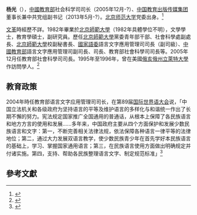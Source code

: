'''杨光'''（{{bd|1955年|6月||}}），[[中华人民共和国教育部|中國教育部]]社会科学司司长（2005年12月-?）、[[中国教育出版传媒集团|中国教育出版传媒集团]]董事长兼中共党组副书记（2013年5月-?）。[[北京师范大学|北京师范大学]]党委出身。<ref>{{cite news|title=教育部任命杨光同志为中国教育出版传媒集团有限公司董事长|publisher=[[中国教育出版传媒集团|中国教育出版传媒集团]]有限公司|date=2013-05-08|author=|url=http://www.cepmh.com/2013/0508/806.shtml|archiveurl=https://web.archive.org/web/20170623115127/http://www.cepmh.com/2013/0508/806.shtml|archivedate=2017-06-23|accessdate=2020-09-16|dead-url=no}}</ref>

[[文革|文革]]時經歷不詳。1982年畢業於[[北京師範大學|北京師範大學]]（1982年具體學位不明），文學學士，教育學碩士，副研究員。歷任[[北京師範大學|北京師範大學]]黨委青年部干部、社會科學處副處長、[[北京師範大學|北京師範大學]]校副秘書長、[[國家語委|國家語委]]語言文字應用管理司司長（副司級）、[[中华人民共和国教育部|中國教育部]]語言文字應用管理司副司長、司長、教育部社會科學司司長等。2005年12月任教育部社會科學司司長。1995年至1996年，曾在美國[[俄亥俄州立萊特大學|俄亥俄州立萊特大學]]作訪問學人。<ref>{{cite news|title=弘扬科学道德 加强学风建设，主讲人：杨　光|publisher=[[国家教育行政学院|国家教育行政学院]]主办[[中国教育干部培训网|中国教育干部培训网]]|date=2012|author=|url=http://www.ceat.edu.cn/index.php/program/view/pid/1357|archiveurl=https://web.archive.org/web/20200916013005/http://www.ceat.edu.cn/index.php/program/view/pid/1357|archivedate=2020-09-16|accessdate=2020-09-16|dead-url=no}}</ref>
==教育政策==
2004年時任教育部语言文字应用管理司司长，在第89届[[国际世界语大会|国际世界语大会]]说，「中国立法机关和各级政府为坚持语言的平等及维护语言的多样化与和谐统一作出了长期不懈的努力。宪法规定国家推广全国通用的普通话，从根本上保障了各民族语言和地方方言的使用和发展......多年来，中国政府主要从四个方面保护和发展少数民族语言和文字：第一，不断完善相关法律法规，依法保障各种语言一律平等的法律地位；第二，通过大力发展双语言教学，使少数民族青少年在首先学好本民族语言的基础上，学习、掌握国家通用语言；第三，在民族语言使用方面做出明确规定并付诸实施。第四，支持、帮助各民族整理语言文字、制定规范标准」<ref name="新华网2004-0725">{{cite news|title=中国政府重申保护和发展少数民族语言与地方方言|publisher=新浪新聞（轉自[[新华网|新华网]]）|date=2004-07-25|author=熊争艳,郝亚琳|url=http://news.sina.com.cn/c/2004-07-25/15373195484s.shtml|archiveurl=https://web.archive.org/web/20050307073323/http://news.sina.com.cn/c/2004-07-25/15373195484s.shtml|archivedate=2005-03-07|accessdate=2020-09-16|dead-url=no}}</ref>

==參考文獻==
{{REFLIST}}